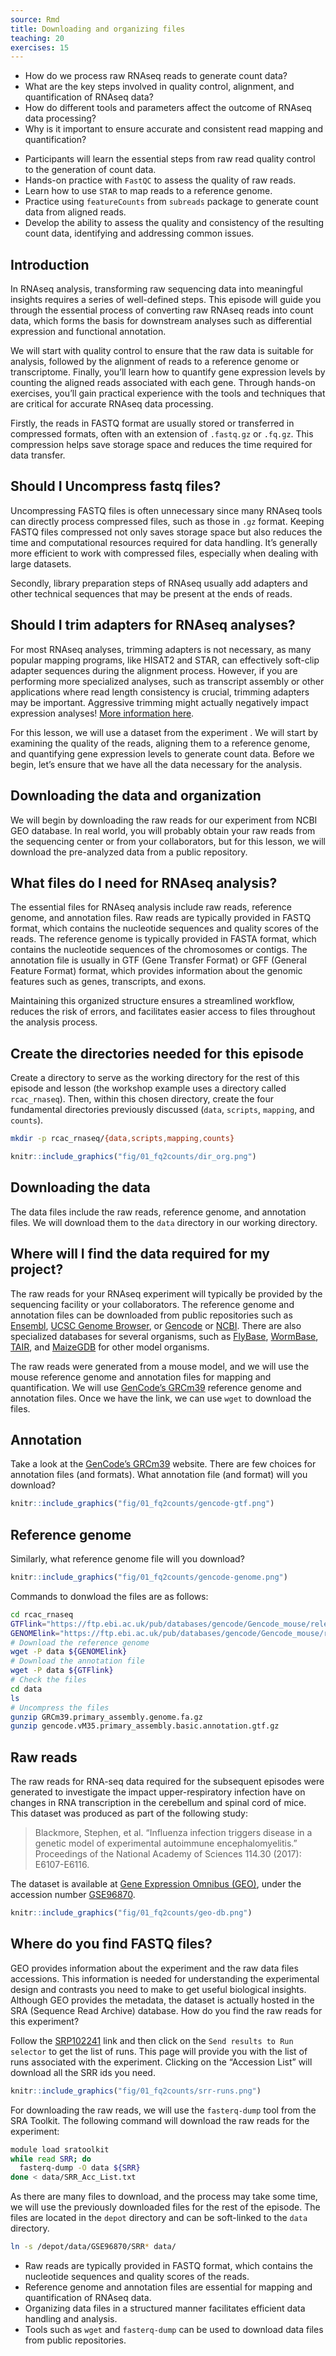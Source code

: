 ```yaml
---
source: Rmd
title: Downloading and organizing files
teaching: 20
exercises: 15
---
```


:::::::::::::::::::::::::::::::::::::: questions 

- How do we process raw RNAseq reads to generate count data?
- What are the key steps involved in quality control, alignment, and quantification of RNAseq data?
- How do different tools and parameters affect the outcome of RNAseq data processing?
- Why is it important to ensure accurate and consistent read mapping and quantification?

::::::::::::::::::::::::::::::::::::::::::::::::

::::::::::::::::::::::::::::::::::::: objectives

- Participants will learn the essential steps from raw read quality control to the generation of count data.
- Hands-on practice with `FastQC` to assess the quality of raw reads.
- Learn how to use `STAR` to map reads to a reference genome.
- Practice using `featureCounts` from `subreads` package to generate count data from aligned reads.
- Develop the ability to assess the quality and consistency of the resulting count data, identifying and addressing common issues.

::::::::::::::::::::::::::::::::::::::::::::::::

## Introduction


In RNAseq analysis, transforming raw sequencing data into meaningful insights requires a series of well-defined steps. This episode will guide you through the essential process of converting raw RNAseq reads into count data, which forms the basis for downstream analyses such as differential expression and functional annotation. 

We will start with quality control to ensure that the raw data is suitable for analysis, followed by the alignment of reads to a reference genome or transcriptome. Finally, you'll learn how to quantify gene expression levels by counting the aligned reads associated with each gene. Through hands-on exercises, you'll gain practical experience with the tools and techniques that are critical for accurate RNAseq data processing.

Firstly, the reads in FASTQ format are usually stored or transferred in compressed formats, often with an extension of `.fastq.gz` or `.fq.gz`. This compression helps save storage space and reduces the time required for data transfer. 

:::::::::::::::::::::::::::::::::::::::  prereq

## Should I Uncompress fastq files?

Uncompressing FASTQ files is often unnecessary since many RNAseq tools can directly process compressed files, such as those in `.gz` format. Keeping FASTQ files compressed not only saves storage space but also reduces the time and computational resources required for data handling. It's generally more efficient to work with compressed files, especially when dealing with large datasets.

:::::::::::::::::::::::::::::::::::::::

Secondly, library preparation steps of RNAseq usually add adapters and other technical sequences that may be present at the ends of reads.

:::::::::::::::::::::::::::::::::::::::  prereq

## Should I trim adapters for RNAseq analyses?

For most RNAseq analyses, trimming adapters is not necessary, as many popular mapping programs, like HISAT2 and STAR, can effectively soft-clip adapter sequences during the alignment process. However, if you are performing more specialized analyses, such as transcript assembly or other applications where read length consistency is crucial, trimming adapters may be important. Aggressive trimming might actually negatively impact expression analyses! [More information here](https://www.ncbi.nlm.nih.gov/pmc/articles/PMC4766705/).

:::::::::::::::::::::::::::::::::::::::

For this lesson, we will use a dataset from the experiment <fillthissection>. We will start by examining the quality of the reads, aligning them to a reference genome, and quantifying gene expression levels to generate count data. Before we begin, let's ensure that we have all the data necessary for the analysis.

## Downloading the data and organization

We will begin by downloading the raw reads for our experiment from NCBI GEO database. In real world, you will probably obtain your raw reads from the sequencing center or from your collaborators, but for this lesson, we will download the pre-analyzed data from a public repository.

:::::::::::::::::::::::::::::::::::::::  prereq

## What files do I need for RNAseq analysis?

The essential files for RNAseq analysis include raw reads, reference genome, and annotation files. Raw reads are typically provided in FASTQ format, which contains the nucleotide sequences and quality scores of the reads.
The reference genome is typically provided in FASTA format, which contains the nucleotide sequences of the chromosomes or contigs. The annotation file is usually in GTF (Gene Transfer Format) or GFF (General Feature Format) format, which provides information about the genomic features such as genes, transcripts, and exons.

:::::::::::::::::::::::::::::::::::::::

Maintaining this organized structure ensures a streamlined workflow, reduces the risk of errors, and facilitates easier access to files throughout the analysis process.

:::::::::::::::::::::::::::::::::::::::  challenge

## Create the directories needed for this episode

Create a directory to serve as the working directory for the rest 
of this episode and lesson (the workshop example uses a directory called `rcac_rnaseq`). 
Then, within this chosen directory, create the four fundamental directories previously discussed
(`data`, `scripts`, `mapping`, and `counts`).

```bash
mkdir -p rcac_rnaseq/{data,scripts,mapping,counts}
```


::::::::::::::::::::::::::::::::::: solution

```r
knitr::include_graphics("fig/01_fq2counts/dir_org.png")
```

:::::::::::::::::::::::::::::::::::

:::::::::::::::::::::::::::::::::::::::

## Downloading the data

The data files include the raw reads, reference genome, and annotation files. We will download them to the `data` directory in our working directory.

:::::::::::::::::::::::::::::::::::::::  prereq

## Where will I find the data required for my project?

The raw reads for your RNAseq experiment will typically be provided by the sequencing facility or your collaborators. The reference genome and annotation files can be downloaded from public repositories such as [Ensembl](https://www.ensembl.org/index.html), [UCSC Genome Browser](https://genome.ucsc.edu/), or [Gencode](https://www.gencodegenes.org/) or [NCBI](https://www.ncbi.nlm.nih.gov/). There are also specialized databases for several organisms, such as [FlyBase](https://flybase.org/), [WormBase](https://wormbase.org/), [TAIR](https://www.arabidopsis.org/), and [MaizeGDB](https://www.maizegdb.org/) for other model organisms. 



:::::::::::::::::::::::::::::::::::::::

The raw reads were generated from a mouse model, and we will use the mouse reference genome and annotation files for mapping and quantification. We will use [GenCode's GRCm39](https://www.gencodegenes.org/mouse/) reference genome and annotation files. Once we have the link, we can use `wget` to download the files. 


:::::::::::::::::::::::::::::::::::::::  challenge

## Annotation


Take a look at the [GenCode's GRCm39](https://www.gencodegenes.org/mouse/) website. There are few choices for annotation files (and formats). What annotation file (and format) will you download?

::::::::::::::::::::::::::::::::::: solution

```r
knitr::include_graphics("fig/01_fq2counts/gencode-gtf.png")
```

::::::::::::::::::::::::::::::::::: 

:::::::::::::::::::::::::::::::::::::::


:::::::::::::::::::::::::::::::::::::::  challenge

## Reference genome


Similarly, what reference genome file will you download? 

::::::::::::::::::::::::::::::::::: solution

```r
knitr::include_graphics("fig/01_fq2counts/gencode-genome.png")
```

::::::::::::::::::::::::::::::::::: 

:::::::::::::::::::::::::::::::::::::::


Commands to donwload the files are as follows:

```bash
cd rcac_rnaseq
GTFlink="https://ftp.ebi.ac.uk/pub/databases/gencode/Gencode_mouse/release_M35/gencode.vM35.primary_assembly.basic.annotation.gtf.gz"
GENOMElink="https://ftp.ebi.ac.uk/pub/databases/gencode/Gencode_mouse/release_M35/GRCm39.primary_assembly.genome.fa.gz"
# Download the reference genome
wget -P data ${GENOMElink}
# Download the annotation file
wget -P data ${GTFlink}
# Check the files
cd data
ls
# Uncompress the files
gunzip GRCm39.primary_assembly.genome.fa.gz
gunzip gencode.vM35.primary_assembly.basic.annotation.gtf.gz
```

## Raw reads

The raw reads for RNA-seq data required for the subsequent episodes were generated to investigate the impact upper-respiratory infection have on changes in RNA transcription in the cerebellum and spinal cord of mice. 
This dataset was produced as part of the following study:

> Blackmore, Stephen, et al. "Influenza infection triggers disease in a genetic 
> model of experimental autoimmune encephalomyelitis." 
> Proceedings of the National Academy of Sciences 114.30 (2017): E6107-E6116.

The dataset is available at [Gene Expression Omnibus (GEO)](https://www.ncbi.nlm.nih.gov/geo/), 
under the accession number [GSE96870](https://www.ncbi.nlm.nih.gov/geo/query/acc.cgi?acc=GSE96870). 

```r
knitr::include_graphics("fig/01_fq2counts/geo-db.png")
```


:::::::::::::::::::::::::::::::::::::::  challenge

## Where do you find FASTQ files?

GEO provides information about the experiment and the raw data files accessions. This information is needed for understanding the experimental design and contrasts you need to make to get useful biological insights. Although GEO provides the metadata, the dataset is actually hosted in the SRA (Sequence Read Archive) database. How do you find the raw reads for this experiment?

::::::::::::::::::::::::::::::::::: solution

Follow the [SRP102241](https://www.ncbi.nlm.nih.gov/sra?term=SRP102241) link and then click on the `Send results to Run selector` to get the list of runs. This page will provide you with the list of runs associated with the experiment. Clicking on the "Accession List" will download all the SRR ids you need.

```r
knitr::include_graphics("fig/01_fq2counts/srr-runs.png")
```

::::::::::::::::::::::::::::::::::: 

:::::::::::::::::::::::::::::::::::::::

For downloading the raw reads, we will use the `fasterq-dump` tool from the SRA Toolkit. The following command will download the raw reads for the experiment:

```bash
module load sratoolkit
while read SRR; do
  fasterq-dump -O data ${SRR}
done < data/SRR_Acc_List.txt
```

As there are many files to download, and the process may take some time, we will use the previously downloaded files for the rest of the episode. The files are located in the `depot` directory and can be soft-linked to the `data` directory.

```bash
ln -s /depot/data/GSE96870/SRR* data/
```

::::::::::::::::::::::::::::::::::::: keypoints 

- Raw reads are typically provided in FASTQ format, which contains the nucleotide sequences and quality scores of the reads.
- Reference genome and annotation files are essential for mapping and quantification of RNAseq data.
- Organizing data files in a structured manner facilitates efficient data handling and analysis.
- Tools such as `wget` and `fasterq-dump` can be used to download data files from public repositories.


::::::::::::::::::::::::::::::::::::::::::::::::

